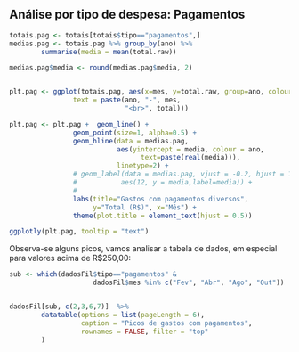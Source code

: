 


## Análise por tipo de despesa: Pagamentos

```r
totais.pag <- totais[totais$tipo=="pagamentos",]
medias.pag <- totais.pag %>% group_by(ano) %>%
        summarise(media = mean(total.raw))

medias.pag$media <- round(medias.pag$media, 2)


plt.pag <- ggplot(totais.pag, aes(x=mes, y=total.raw, group=ano, colour=ano,
                text = paste(ano, "-", mes, 
                             "<br>", total)))                                  

plt.pag <- plt.pag +  geom_line() +
                geom_point(size=1, alpha=0.5) +
                geom_hline(data = medias.pag, 
                           aes(yintercept = media, colour = ano,
                                 text=paste(real(media))),
                           linetype=2) +
                # geom_label(data = medias.pag, vjust = -0.2, hjust = 1,
                #           aes(12, y = media,label=media)) +
                # 
                labs(title="Gastos com pagamentos diversos", 
                     y="Total (R$)", x="Mês") +
                theme(plot.title = element_text(hjust = 0.5))

ggplotly(plt.pag, tooltip = "text")
```

Observa-se alguns picos, vamos analisar a tabela de dados, em especial para valores acima de R$250,00:


```r

sub <- which(dadosFil$tipo=="pagamentos" & 
                     dadosFil$mes %in% c("Fev", "Abr", "Ago", "Out"))


dadosFil[sub, c(2,3,6,7)]  %>% 
        datatable(options = list(pageLength = 6), 
                  caption = "Picos de gastos com pagamentos",
                  rownames = FALSE, filter = "top"
        )


```




